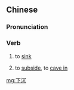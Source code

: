 ==Chinese==
{{zh-forms}}

===Pronunciation===
{{zh-pron
|m=xiàchén
|c=haa6 cam4
|mn=qz:hǎ-tîm/xm,zz:hā-tîm/zz:hēe-tîm
|cat=v
}}

===Verb===
{{zh-verb}}

# {{lb|zh|of a boat or ship}} to [[sink]]
# {{lb|zh|of the ground}} to [[subside]], to [[cave in]]

[[mg:下沉]]